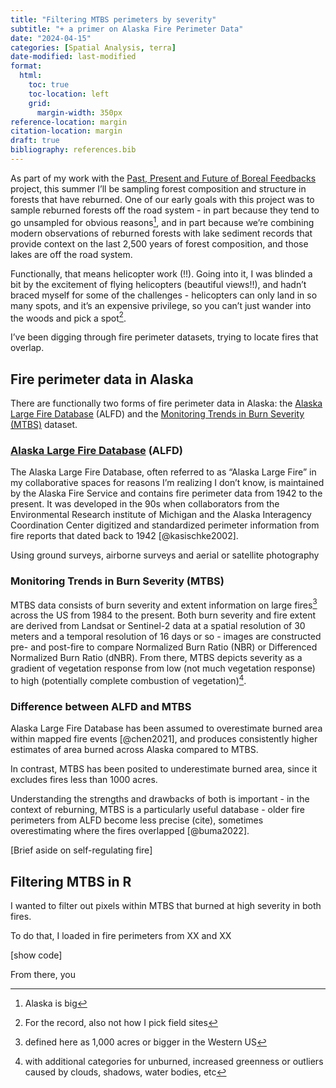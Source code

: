 ```yaml
---
title: "Filtering MTBS perimeters by severity"
subtitle: "+ a primer on Alaska Fire Perimeter Data"
date: "2024-04-15"
categories: [Spatial Analysis, terra]
date-modified: last-modified
format:
  html:
    toc: true
    toc-location: left
    grid:
      margin-width: 350px
reference-location: margin
citation-location: margin
draft: true
bibliography: references.bib
---
```


As part of my work with the [Past, Present and Future of Boreal Feedbacks](https://www.nsf.gov/awardsearch/showAward?AWD_ID=2215118&HistoricalAwards=false) project, this summer I'll be sampling forest composition and structure in forests that have reburned. One of our early goals with this project was to sample reburned forests off the road system - in part because they tend to go unsampled for obvious reasons[^1], and in part because we're combining modern observations of reburned forests with lake sediment records that provide context on the last 2,500 years of forest composition, and those lakes are off the road system.

[^1]: Alaska is big

Functionally, that means helicopter work (!!). Going into it, I was blinded a bit by the excitement of flying helicopters (beautiful views!!), and hadn't braced myself for some of the challenges - helicopters can only land in so many spots, and it's an expensive privilege, so you can't just wander into the woods and pick a spot[^2].

[^2]: For the record, also not how I pick field sites

I've been digging through fire perimeter datasets, trying to locate fires that overlap.

## Fire perimeter data in Alaska

There are functionally two forms of fire perimeter data in Alaska: the [Alaska Large Fire Database](https://www.frames.gov/catalog/10465) (ALFD) and the [Monitoring Trends in Burn Severity (MTBS)](https://www.mtbs.gov/) dataset. 

### [Alaska Large Fire Database](https://blm-egis.maps.arcgis.com/apps/instant/portfolio/index.html?appid=4841da6a16804c07849c27ea7db2a26b) (ALFD)

The Alaska Large Fire Database, often referred to as "Alaska Large Fire" in my collaborative spaces for reasons I'm realizing I don't know, is maintained by the Alaska Fire Service and contains fire perimeter data from 1942 to the present. It was developed in the 90s when collaborators from the Environmental Research institute of Michigan and the Alaska Interagency Coordination Center digitized and standardized perimeter information from fire reports that dated back to 1942 [@kasischke2002].

Using ground surveys, airborne surveys and aerial or satellite photography

### Monitoring Trends in Burn Severity (MTBS)

MTBS data consists of burn severity and extent information on large fires[^3] across the US from 1984 to the present. Both burn severity and fire extent are derived from Landsat or Sentinel-2 data at a spatial resolution of 30 meters and a temporal resolution of 16 days or so - images are constructed pre- and post-fire to compare Normalized Burn Ratio (NBR) or Differenced Normalized Burn Ratio (dNBR). From there, MTBS depicts severity as a gradient of vegetation response from low (not much vegetation response) to high (potentially complete combustion of vegetation)[^4].

[^3]: defined here as 1,000 acres or bigger in the Western US

[^4]: with additional categories for unburned, increased greenness or outliers caused by clouds, shadows, water bodies, etc

### Difference between ALFD and MTBS

Alaska Large Fire Database has been assumed to overestimate burned area within mapped fire events [@chen2021], and produces consistently higher estimates of area burned across Alaska compared to MTBS. 

In contrast, MTBS has been posited to underestimate burned area, since it excludes fires less than 1000 acres.

Understanding the strengths and drawbacks of both is important - in the context of reburning, MTBS is a particularly useful database - older fire perimeters from ALFD become less precise (cite), sometimes overestimating where the fires overlapped [@buma2022].

\[Brief aside on self-regulating fire\]

## Filtering MTBS in R

I wanted to filter out pixels within MTBS that burned at high severity in both fires.

To do that, I loaded in fire perimeters from XX and XX

\[show code\]

From there, you
